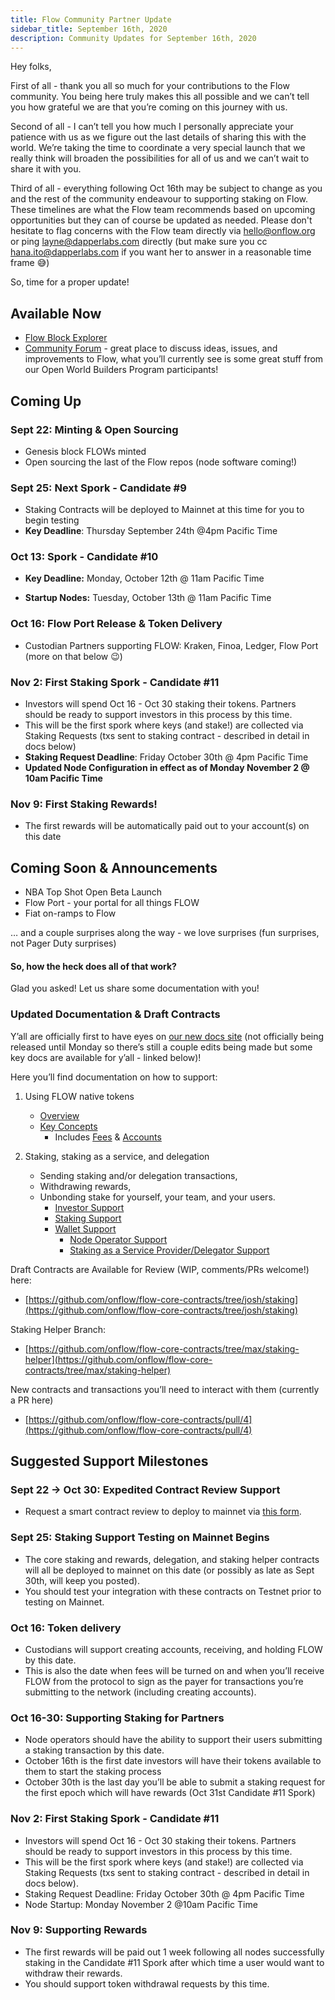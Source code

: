 ```yaml
---
title: Flow Community Partner Update
sidebar_title: September 16th, 2020
description: Community Updates for September 16th, 2020
---
```


Hey folks,

First of all - thank you all so much for your contributions to the Flow community. You being here truly makes this all possible and we can’t tell you how grateful we are that you’re coming on this journey with us.

Second of all - I can’t tell you how much I personally appreciate your patience with us as we figure out the last details of sharing this with the world. We’re taking the time to coordinate a very special launch that we really think will broaden the possibilities for all of us and we can’t wait to share it with you.

Third of all - everything following Oct 16th may be subject to change as you and the rest of the community endeavour to supporting staking on Flow. These timelines are what the Flow team recommends based on upcoming opportunities but they can of course be updated as needed. Please don't hesitate to flag concerns with the Flow team directly via hello@onflow.org or ping layne@dapperlabs.com directly (but make sure you cc hana.ito@dapperlabs.com if you want her to answer in a reasonable time frame 😅)

So, time for a proper update!

## Available Now

- [Flow Block Explorer](https://flowscan.org)
- [Community Forum](https://forum.onflow.org/) - great place to discuss ideas, issues, and improvements to Flow, what you’ll currently see is some great stuff from our Open World Builders Program participants!

## Coming Up

### Sept 22: Minting & Open Sourcing

- Genesis block FLOWs minted
- Open sourcing the last of the Flow repos (node software coming!)

### Sept 25: Next Spork - Candidate #9

- Staking Contracts will be deployed to Mainnet at this time for you to begin testing
- **Key Deadline**: Thursday September 24th @4pm Pacific Time

### Oct 13: Spork - Candidate #10

- **Key Deadline:** Monday, October 12th @ 11am Pacific Time

- **Startup Nodes:** Tuesday, October 13th @ 11am Pacific Time

### Oct 16: Flow Port Release & Token Delivery

- Custodian Partners supporting FLOW: Kraken, Finoa, Ledger, Flow Port (more on that below 😉)

### Nov 2: First Staking Spork - Candidate #11

- Investors will spend Oct 16 - Oct 30 staking their tokens. Partners should be ready to support investors in this process by this time.
- This will be the first spork where keys (and stake!) are collected via Staking Requests (txs sent to staking contract - described in detail in docs below)
- **Staking Request Deadline**: Friday October 30th @ 4pm Pacific Time
- **Updated Node Configuration in effect as of Monday November 2 @ 10am Pacific Time**

### Nov 9: First Staking Rewards!

- The first rewards will be automatically paid out to your account(s) on this date

## Coming Soon & Announcements

- NBA Top Shot Open Beta Launch
- Flow Port - your portal for all things FLOW
- Fiat on-ramps to Flow

… and a couple surprises along the way - we love surprises (fun surprises, not Pager Duty surprises)

#### So, how the heck does all of that work?

Glad you asked! Let us share some documentation with you!

### Updated Documentation & Draft Contracts

Y’all are officially first to have eyes on [our new docs site](https://docs.onflow.org) (not officially being released until Monday so there’s still a couple edits being made but some key docs are available for y’all - linked below)!

Here you’ll find documentation on how to support:

1. Using FLOW native tokens

   - [Overview](https://docs.onflow.org/flow-token/)
   - [Key Concepts](https://docs.onflow.org/flow-token/concepts/)
     - Includes [Fees](https://docs.onflow.org/flow-token/concepts/#fees) & [Accounts](https://docs.onflow.org/flow-token/concepts/#accounts)

2. Staking, staking as a service, and delegation
   - Sending staking and/or delegation transactions,
   - Withdrawing rewards,
   - Unbonding stake for yourself, your team, and your users.
     - [Investor Support](https://docs.onflow.org/flow-token/backers/)
     - [Staking Support](https://docs.onflow.org/flow-token/staking/)
     - [Wallet Support](https://docs.onflow.org/flow-token/wallets/)
       - [Node Operator Support](https://docs.onflow.org/flow-token/staking/node-operators/)
       - [Staking as a Service Provider/Delegator Support](/staking)

Draft Contracts are Available for Review (WIP, comments/PRs welcome!) here:

- [https://github.com/onflow/flow-core-contracts/tree/josh/staking](https://github.com/onflow/flow-core-contracts/tree/josh/staking)

Staking Helper Branch:

- [https://github.com/onflow/flow-core-contracts/tree/max/staking-helper](https://github.com/onflow/flow-core-contracts/tree/max/staking-helper)

New contracts and transactions you’ll need to interact with them (currently a PR here)

- [https://github.com/onflow/flow-core-contracts/pull/4](https://github.com/onflow/flow-core-contracts/pull/4)

## Suggested Support Milestones

### Sept 22 → Oct 30: Expedited Contract Review Support

- Request a smart contract review to deploy to mainnet via [this form](https://buildwithflow.typeform.com/to/EkfaboAx).

### Sept 25: Staking Support Testing on Mainnet Begins

- The core staking and rewards, delegation, and staking helper contracts will all be deployed to mainnet on this date (or possibly as late as Sept 30th, will keep you posted).
- You should test your integration with these contracts on Testnet prior to testing on Mainnet.

### Oct 16: Token delivery

- Custodians will support creating accounts, receiving, and holding FLOW by this date.
- This is also the date when fees will be turned on and when you’ll receive FLOW from the protocol to sign as the payer for transactions you’re submitting to the network (including creating accounts).

### Oct 16-30: Supporting Staking for Partners

- Node operators should have the ability to support their users submitting a staking transaction by this date.
- October 16th is the first date investors will have their tokens available to them to start the staking process
- October 30th is the last day you’ll be able to submit a staking request for the first epoch which will have rewards (Oct 31st Candidate #11 Spork)

### Nov 2: First Staking Spork - Candidate #11

- Investors will spend Oct 16 - Oct 30 staking their tokens. Partners should be ready to support investors in this process by this time.
- This will be the first spork where keys (and stake!) are collected via Staking Requests (txs sent to staking contract - described in detail in docs below).
- Staking Request Deadline: Friday October 30th @ 4pm Pacific Time
- Node Startup: Monday November 2 @10am Pacific Time

### Nov 9: Supporting Rewards

- The first rewards will be paid out 1 week following all nodes successfully staking in the Candidate #11 Spork after which time a user would want to withdraw their rewards.
- You should support token withdrawal requests by this time.
